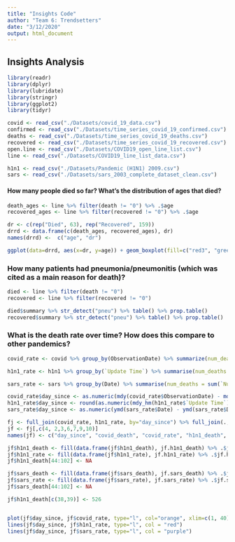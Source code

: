 ```yaml
---
title: "Insights Code"
author: "Team 6: Trendsetters"
date: "3/12/2020"
output: html_document
---
```


## Insights Analysis ##

```r
library(readr)
library(dplyr)
library(lubridate)
library(stringr)
library(ggplot2)
library(tidyr)
```

```r
covid <- read_csv("./Datasets/covid_19_data.csv")
confirmed <- read_csv("./Datasets/time_series_covid_19_confirmed.csv")
deaths <- read_csv("./Datasets/time_series_covid_19_deaths.csv")
recovered <- read_csv("./Datasets/time_series_covid_19_recovered.csv")
open.line <- read_csv("./Datasets/COVID19_open_line_list.csv")
line <- read_csv("./Datasets/COVID19_line_list_data.csv")
```

```r
h1n1 <- read_csv("./Datasets/Pandemic (H1N1) 2009.csv")
sars <- read_csv("./Datasets/sars_2003_complete_dataset_clean.csv")
```


#### How many people died so far? What's the distribution of ages that died?

```r
death_ages <- line %>% filter(death != "0") %>% .$age
recovered_ages <- line %>% filter(recovered != "0") %>% .$age

dr <- c(rep("Died", 63), rep("Recovered", 159))
drrd <- data.frame(c(death_ages, recovered_ages), dr)
names(drrd) <-  c("age", "dr")

ggplot(data=drrd, aes(x=dr, y=age)) + geom_boxplot(fill=c("red3", "green4")) + labs(x = "Status", y="Age", title="Age Distribution of Patients Who Died or Recovered") + theme(plot.title = element_text(hjust = 0.5), text = element_text(size=12)) + scale_y_continuous(breaks = round(seq(0, max(drrd$age, na.rm=TRUE), by = 10),1))
```


### How many patients had pneumonia/pneumonitis (which was cited as a main reason for death)?

```r
died <- line %>% filter(death != "0") 
recovered <- line %>% filter(recovered != "0")

died$summary %>% str_detect("pneu") %>% table() %>% prop.table()
recovered$summary %>% str_detect("pneu") %>% table() %>% prop.table()
```

### What is the death rate over time? How does this compare to other pandemics?

```r
covid_rate <- covid %>% group_by(ObservationDate) %>% summarize(num_deaths = sum(Deaths), death_rate = num_deaths/sum(Confirmed)) %>% arrange(ObservationDate)

h1n1_rate <- h1n1 %>% group_by(`Update Time`) %>% summarise(num_deaths = sum(Deaths), death_rate = num_deaths/sum(Cases)) %>% arrange(`Update Time`)

sars_rate <- sars %>% group_by(Date) %>% summarise(num_deaths = sum(`Number of deaths`), death_rate = num_deaths/sum(`Cumulative number of case(s)`)) %>% arrange(Date)

covid_rate$day_since <- as.numeric(mdy(covid_rate$ObservationDate) - mdy(covid_rate$ObservationDate[1]))
h1n1_rate$day_since <- round(as.numeric(mdy_hm(h1n1_rate$`Update Time`) - mdy_hm(h1n1_rate$`Update Time`[1]))/86400,0)
sars_rate$day_since <- as.numeric(ymd(sars_rate$Date) - ymd(sars_rate$Date[1]))

fj <- full_join(covid_rate, h1n1_rate, by="day_since") %>% full_join(., sars_rate, by="day_since")
jf <- fj[,c(4, 2,3,6,7,9,10)]
names(jf) <- c("day_since", "covid_death", "covid_rate", "h1n1_death", "h1n1_rate", "sars_death", "sars_rate")

jf$h1n1_death <- fill(data.frame(jf$h1n1_death), jf.h1n1_death) %>% .$jf.h1n1_death
jf$h1n1_rate <- fill(data.frame(jf$h1n1_rate), jf.h1n1_rate) %>% .$jf.h1n1_rate
jf$h1n1_death[44:102] <- NA

jf$sars_death <- fill(data.frame(jf$sars_death), jf.sars_death) %>% .$jf.sars_death
jf$sars_rate <- fill(data.frame(jf$sars_rate), jf.sars_rate) %>% .$jf.sars_rate
jf$sars_death[44:102] <- NA

jf$h1n1_death[c(38,39)] <- 526


plot(jf$day_since, jf$covid_rate, type="l", col="orange", xlim=c(1, 40), ylim=c(0,0.07), main = "Death Rate (over # of confirmed cases): Covid-19 vs. H1N1 vs. SARS", xlab = "Days Since First Record Started", ylab="Num. of Deaths")
lines(jf$day_since, jf$h1n1_rate, type="l", col = "red")
lines(jf$day_since, jf$sars_rate, type="l", col = "purple")
```
